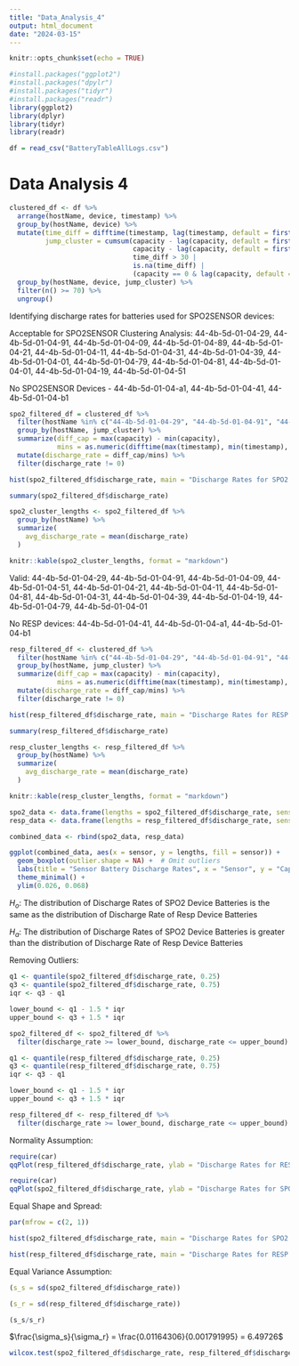 ```yaml
---
title: "Data_Analysis_4"
output: html_document
date: "2024-03-15"
---
```


```r
knitr::opts_chunk$set(echo = TRUE)
```

```r
#install.packages("ggplot2")
#install.packages("dpylr")
#install.packages("tidyr")
#install.packages("readr")
library(ggplot2)
library(dplyr)
library(tidyr)
library(readr)
```

```r
df = read_csv("BatteryTableAllLogs.csv")
```

# Data Analysis 4

```r

clustered_df <- df %>%
  arrange(hostName, device, timestamp) %>%
  group_by(hostName, device) %>%
  mutate(time_diff = difftime(timestamp, lag(timestamp, default = first(timestamp)), units = "mins"),
         jump_cluster = cumsum(capacity - lag(capacity, default = first(capacity)) >= 10 |
                               capacity - lag(capacity, default = first(capacity)) <= -10 |
                               time_diff > 30 | 
                               is.na(time_diff) |
                               (capacity == 0 & lag(capacity, default = first(capacity)) != 0))) %>%
  group_by(hostName, device, jump_cluster) %>%
  filter(n() >= 70) %>%
  ungroup()

```

Identifying discharge rates for batteries used for SPO2SENSOR devices:

Acceptable for SPO2SENSOR Clustering Analysis: 44-4b-5d-01-04-29, 44-4b-5d-01-04-91, 44-4b-5d-01-04-09, 44-4b-5d-01-04-89, 44-4b-5d-01-04-21, 44-4b-5d-01-04-11, 44-4b-5d-01-04-31, 44-4b-5d-01-04-39, 44-4b-5d-01-04-01, 44-4b-5d-01-04-79, 44-4b-5d-01-04-81, 44-4b-5d-01-04-01, 44-4b-5d-01-04-19, 44-4b-5d-01-04-51

No SPO2SENSOR Devices - 44-4b-5d-01-04-a1, 44-4b-5d-01-04-41, 44-4b-5d-01-04-b1

```r
spo2_filtered_df = clustered_df %>%
  filter(hostName %in% c("44-4b-5d-01-04-29", "44-4b-5d-01-04-91", "44-4b-5d-01-04-09", "44-4b-5d-01-04-89", "44-4b-5d-01-04-21", "44-4b-5d-01-04-11", "44-4b-5d-01-04-31", "44-4b-5d-01-04-39", "44-4b-5d-01-04-01", "44-4b-5d-01-04-79", "44-4b-5d-01-04-81", "44-4b-5d-01-04-01", "44-4b-5d-01-04-19"," 44-4b-5d-01-04-51"), device == "SPO2SENSOR") %>%
  group_by(hostName, jump_cluster) %>%
  summarize(diff_cap = max(capacity) - min(capacity), 
            mins = as.numeric(difftime(max(timestamp), min(timestamp), units = "mins"))) %>%
  mutate(discharge_rate = diff_cap/mins) %>%
  filter(discharge_rate != 0)
```

```r
hist(spo2_filtered_df$discharge_rate, main = "Discharge Rates for SPO2 Sensor Batteries", xlab = "Discharge Rate(Capacity/Minute)", ylab = "Frequency")
```

```r
summary(spo2_filtered_df$discharge_rate)
```

```r

spo2_cluster_lengths <- spo2_filtered_df %>%
  group_by(hostName) %>%
  summarize(
    avg_discharge_rate = mean(discharge_rate) 
  )

knitr::kable(spo2_cluster_lengths, format = "markdown")

```



Valid: 
44-4b-5d-01-04-29, 44-4b-5d-01-04-91, 44-4b-5d-01-04-09, 44-4b-5d-01-04-51, 44-4b-5d-01-04-21, 44-4b-5d-01-04-11, 44-4b-5d-01-04-81, 44-4b-5d-01-04-31, 44-4b-5d-01-04-39,
44-4b-5d-01-04-19, 44-4b-5d-01-04-79, 44-4b-5d-01-04-01

No RESP devices: 44-4b-5d-01-04-41, 44-4b-5d-01-04-a1, 44-4b-5d-01-04-b1

```r
resp_filtered_df <- clustered_df %>%
  filter(hostName %in% c("44-4b-5d-01-04-29", "44-4b-5d-01-04-91", "44-4b-5d-01-04-09", "44-4b-5d-01-04-51", "44-4b-5d-01-04-21", "44-4b-5d-01-04-11", "44-4b-5d-01-04-81", "44-4b-5d-01-04-31", "44-4b-5d-01-04-39", "44-4b-5d-01-04-19", "44-4b-5d-01-04-79", "44-4b-5d-01-04-01"), device == "RESPSENSOR") %>%
  group_by(hostName, jump_cluster) %>%
  summarize(diff_cap = max(capacity) - min(capacity), 
            mins = as.numeric(difftime(max(timestamp), min(timestamp), units = "mins"))) %>%
  mutate(discharge_rate = diff_cap/mins) %>%
  filter(discharge_rate != 0)
```

```r
hist(resp_filtered_df$discharge_rate, main = "Discharge Rates for RESP Sensor Batteries", xlab = "Discharge Rate(Capacity in Percentage/Minute)", ylab = "Frequency")
```

```r
summary(resp_filtered_df$discharge_rate)
```

```r

resp_cluster_lengths <- resp_filtered_df %>%
  group_by(hostName) %>%
  summarize(
    avg_discharge_rate = mean(discharge_rate) 
  )

knitr::kable(resp_cluster_lengths, format = "markdown")

```

```r
spo2_data <- data.frame(lengths = spo2_filtered_df$discharge_rate, sensor = "SPO2SENSOR")
resp_data <- data.frame(lengths = resp_filtered_df$discharge_rate, sensor = "RESPSENSOR")

combined_data <- rbind(spo2_data, resp_data)

ggplot(combined_data, aes(x = sensor, y = lengths, fill = sensor)) +
  geom_boxplot(outlier.shape = NA) +  # Omit outliers
  labs(title = "Sensor Battery Discharge Rates", x = "Sensor", y = "Capacity per min(percentage/min)") +
  theme_minimal() +
  ylim(0.026, 0.068)
```

$H_o:$ The distribution of Discharge Rates of SPO2 Device Batteries is the same as the distribution of Discharge Rate of Resp Device Batteries

$H_a:$ The distribution of Discharge Rates of SPO2 Device Batteries is greater than the distribution of Discharge Rate of Resp Device Batteries


Removing Outliers:

```r
q1 <- quantile(spo2_filtered_df$discharge_rate, 0.25)
q3 <- quantile(spo2_filtered_df$discharge_rate, 0.75)
iqr <- q3 - q1

lower_bound <- q1 - 1.5 * iqr
upper_bound <- q3 + 1.5 * iqr

spo2_filtered_df <- spo2_filtered_df %>%
  filter(discharge_rate >= lower_bound, discharge_rate <= upper_bound)
```

```r
q1 <- quantile(resp_filtered_df$discharge_rate, 0.25)
q3 <- quantile(resp_filtered_df$discharge_rate, 0.75)
iqr <- q3 - q1

lower_bound <- q1 - 1.5 * iqr
upper_bound <- q3 + 1.5 * iqr

resp_filtered_df <- resp_filtered_df %>%
  filter(discharge_rate >= lower_bound, discharge_rate <= upper_bound)
```

Normality Assumption:

```r
require(car)
qqPlot(resp_filtered_df$discharge_rate, ylab = "Discharge Rates for RESP device batteries")
```

```r
require(car)
qqPlot(spo2_filtered_df$discharge_rate, ylab = "Discharge Rates for SPO2 device batteries")
```

Equal Shape and Spread: 

```r
par(mfrow = c(2, 1))

hist(spo2_filtered_df$discharge_rate, main = "Discharge Rates for SPO2 Sensor Batteries", xlab = "Discharge Rate (Capacity/Minute)", ylab = "Frequency", xlim = c(0, 0.1))

hist(resp_filtered_df$discharge_rate, main = "Discharge Rates for RESP Sensor Batteries", xlab = "Discharge Rate (Capacity in Percentage/Minute)", ylab = "Frequency", xlim = c(0, 0.1))

```

Equal Variance Assumption:

```r
(s_s = sd(spo2_filtered_df$discharge_rate))
```

```r
(s_r = sd(resp_filtered_df$discharge_rate))
```

```r
(s_s/s_r)
```

$\frac{\sigma_s}{\sigma_r} = \frac{0.01164306}{0.001791995} = 6.49726$

```r
wilcox.test(spo2_filtered_df$discharge_rate, resp_filtered_df$discharge_rate, mu = 0, alternative = "greater")
```

